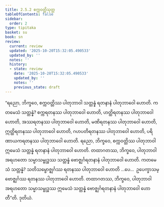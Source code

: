 ```yaml
---
title: 2.5.2 စက္ကဝတ္တိသုတ္တ
tableOfContents: false
sidebar:
  order: 2
type: tipitaka
basket: su
book: sn
review:
  current: review
  updated: '2025-10-20T15:32:05.490533'
  updated_by: ''
  notes: ''
  history:
  - state: review
    date: '2025-10-20T15:32:05.490533'
    updated_by: ''
    notes: ''
    previous_state: draft
---
```



<DynamicBreadcrumb />


<ReviewStatus review={frontmatter.review} showDetails={true} />

<HypothesisAnnotation frontmatter={frontmatter} />

<Division number="223" book="sn" e="ch" v="18" p="311">

<Paragraph number="533" book="sn">
“ရညော, ဘိက္ခဝေ, စက္ကဝတ္တိဿ ပါတုဘာဝါ သတ္တန္နံ ရတနာနံ ပါတုဘာဝေါ ဟောတိ. ကတမေသံ သတ္တန္နံ? စက္ကရတနဿ ပါတုဘာဝေါ ဟောတိ, ဟတ္ထိရတနဿ ပါတုဘာဝေါ ဟောတိ, အဿရတနဿ ပါတုဘာဝေါ ဟောတိ, မဏိရတနဿ ပါတုဘာဝေါ ဟောတိ, ဣတ္ထိရတနဿ ပါတုဘာဝေါ ဟောတိ, ဂဟပတိရတနဿ ပါတုဘာဝေါ ဟောတိ, ပရိဏာယကရတနဿ ပါတုဘာဝေါ ဟောတိ. ရညော, ဘိက္ခဝေ, စက္ကဝတ္တိဿ ပါတုဘာဝါ ဣမေသံ သတ္တန္နံ ရတနာနံ ပါတုဘာဝေါ ဟောတိ.
</Paragraph>

<Paragraph number="534" book="sn">
တထာဂတဿ, ဘိက္ခဝေ, ပါတုဘာဝါ အရဟတော သမ္မာသမ္ဗုဒ္ဓဿ သတ္တန္နံ ဗောဇ္ဈင်္ဂရတနာနံ ပါတုဘာဝေါ ဟောတိ. ကတမေသံ သတ္တန္နံ? သတိသမ္ဗောဇ္ဈင်္ဂဿ ရတနဿ ပါတုဘာဝေါ ဟောတိ …ပေ…  ဥပေက္ခာသမ္ဗောဇ္ဈင်္ဂဿ ရတနဿ ပါတုဘာဝေါ ဟောတိ. တထာဂတဿ, ဘိက္ခဝေ, ပါတုဘာဝါ အရဟတော သမ္မာသမ္ဗုဒ္ဓဿ ဣမေသံ သတ္တန္နံ ဗောဇ္ဈင်္ဂရတနာနံ ပါတုဘာဝေါ ဟောတီ”တိ.

</Paragraph>
</Division>

<Paragraph number="535" type="center" book="sn">
ဒုတိယံ.
</Paragraph>